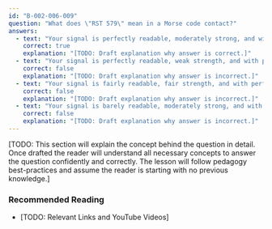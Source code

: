 ```yaml
---
id: "B-002-006-009"
question: "What does \"RST 579\" mean in a Morse code contact?"
answers:
  - text: "Your signal is perfectly readable, moderately strong, and with perfect tone"
    correct: true
    explanation: "[TODO: Draft explanation why answer is correct.]"
  - text: "Your signal is perfectly readable, weak strength, and with perfect tone"
    correct: false
    explanation: "[TODO: Draft explanation why answer is incorrect.]"
  - text: "Your signal is fairly readable, fair strength, and with perfect tone"
    correct: false
    explanation: "[TODO: Draft explanation why answer is incorrect.]"
  - text: "Your signal is barely readable, moderately strong, and with a faint ripple"
    correct: false
    explanation: "[TODO: Draft explanation why answer is incorrect.]"
---
```


[TODO: This section will explain the concept behind the question in detail. Once drafted the reader will understand all necessary concepts to answer the question confidently and correctly. The lesson will follow pedagogy best-practices and assume the reader is starting with no previous knowledge.]

### Recommended Reading

- [TODO: Relevant Links and YouTube Videos]
